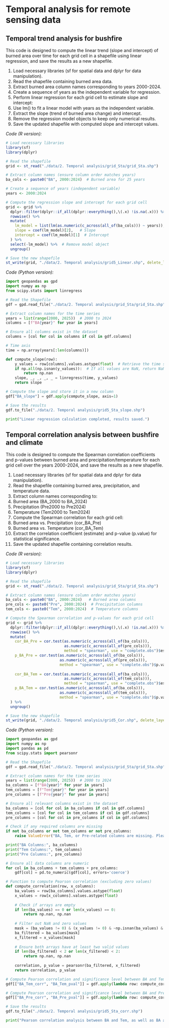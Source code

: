 # Temporal analysis for remote sensing data

## Temporal trend analysis for bushfire

::: {.callout-tip title="Aim"}
This code is designed to compute the linear trend (slope and intercept) of burned area over time for each grid cell in a shapefile using linear regression, and save the results as a new shapefile.
:::

::: {.callout-caution title="Description of steps"}
1.	Load necessary libraries (sf for spatial data and dplyr for data manipulation).
2.	Read the shapefile containing burned area data.
3.	Extract burned area column names corresponding to years 2000-2024.
4.	Create a sequence of years as the independent variable for regression.
5.	Perform linear regression for each grid cell to estimate slope and intercept:
6.	Use lm() to fit a linear model with years as the independent variable.
7.	Extract the slope (trend of burned area change) and intercept.
8.	Remove the regression model objects to keep only numerical results.
9.	Save the updated shapefile with computed slope and intercept values.
:::

*Code (R version):*

```r
# Load necessary libraries
library(sf)
library(dplyr)

# Read the shapefile
grid <- st_read("./data/2. Temporal analysis/grid_Sta/grid_Sta.shp")

# Extract column names (ensure column order matches years)
ba_cols <- paste0("BA", 2000:2024)  # Burned area for 25 years

# Create a sequence of years (independent variable)
years <- 2000:2024

# Compute the regression slope and intercept for each grid cell
grid <- grid %>%
  dplyr::filter(dplyr::if_all(dplyr::everything(),\(.x) !is.na(.x))) %>%
  rowwise() %>%
  mutate(
    lm_model = list(lm(as.numeric(c_across(all_of(ba_cols))) ~ years)),  # Linear regression
    slope = coef(lm_model)[2],   # Slope
    intercept = coef(lm_model)[1]  # Intercept
  ) %>%
  select(-lm_model) %>%  # Remove model object
  ungroup()

# Save the new shapefile
st_write(grid, "./data/2. Temporal analysis/grid5_Linear.shp", delete_layer = TRUE)
```

*Code (Python version):*

```python
import geopandas as gpd
import numpy as np
from scipy.stats import linregress

# Read the Shapefile
gdf = gpd.read_file("./data/2. Temporal analysis/grid_Sta/grid_Sta.shp")

# Extract column names for the time series
years = list(range(2000, 2025))  # 2000 to 2024
columns = [f"BA{year}" for year in years]

# Ensure all columns exist in the dataset
columns = [col for col in columns if col in gdf.columns]

# Time axis
time = np.array(years[:len(columns)])

def compute_slope(row):
    y_values = row[columns].values.astype(float)  # Retrieve the time series data for the pixel
    if np.all(np.isnan(y_values)):  # If all values are NaN, return NaN
        return np.nan
    slope, _, _, _, _ = linregress(time, y_values)
    return slope

# Compute the slope and store it in a new column
gdf["BA_slope"] = gdf.apply(compute_slope, axis=1)

# Save the results
gdf.to_file("./data/2. Temporal analysis/grid5_Sta_slope.shp")

print("Linear regression calculation completed, results saved.")
```

## Temporal correlation analysis between bushfire and climate

::: {.callout-tip title="Aim"}
This code is designed to compute the Spearman correlation coefficients and p-values between burned area and precipitation/temperature for each grid cell over the years 2000-2024, and save the results as a new shapefile.
:::

::: {.callout-caution title="Description of steps"}
1.	Load necessary libraries (sf for spatial data and dplyr for data manipulation).
2.	Read the shapefile containing burned area, precipitation, and temperature data.
3.	Extract column names corresponding to:
4.	Burned area (BA_2000 to BA_2024)
5.	Precipitation (Pre2000 to Pre2024)
6.	Temperature (Tem2000 to Tem2024)
7.	Compute the Spearman correlation for each grid cell:
8.	Burned area vs. Precipitation (cor_BA_Pre)
9.	Burned area vs. Temperature (cor_BA_Tem)
10.	Extract the correlation coefficient (estimate) and p-value (p.value) for statistical significance.
11.	Save the updated shapefile containing correlation results.
:::

*Code (R version):*

```r
# Load necessary libraries
library(sf)
library(dplyr)

# Read the shapefile
grid <- st_read("./data/2. Temporal analysis/grid_Sta/grid_Sta.shp")

# Extract column names (ensure column order matches years)
ba_cols <- paste0("BA", 2000:2024)   # Burned area columns
pre_cols <- paste0("Pre", 2000:2024)  # Precipitation columns
tem_cols <- paste0("Tem", 2000:2024)  # Temperature columns

# Compute the Spearman correlation and p-values for each grid cell
grid <- grid %>%
  dplyr::filter(dplyr::if_all(dplyr::everything(),\(.x) !is.na(.x))) %>% 
  rowwise() %>%
  mutate(
    cor_BA_Pre = cor.test(as.numeric(c_across(all_of(ba_cols))), 
                          as.numeric(c_across(all_of(pre_cols))), 
                          method = "spearman", use = "complete.obs")$estimate,
    p_BA_Pre = cor.test(as.numeric(c_across(all_of(ba_cols))), 
                        as.numeric(c_across(all_of(pre_cols))), 
                        method = "spearman", use = "complete.obs")$p.value,
    
    cor_BA_Tem = cor.test(as.numeric(c_across(all_of(ba_cols))), 
                          as.numeric(c_across(all_of(tem_cols))), 
                          method = "spearman", use = "complete.obs")$estimate,
    p_BA_Tem = cor.test(as.numeric(c_across(all_of(ba_cols))), 
                        as.numeric(c_across(all_of(tem_cols))), 
                        method = "spearman", use = "complete.obs")$p.value
  ) %>%
  ungroup()

# Save the new shapefile
st_write(grid, "./data/2. Temporal analysis/grid5_Cor.shp", delete_layer = TRUE)
```

*Code (Python version):*

```python
import geopandas as gpd
import numpy as np
import pandas as pd
from scipy.stats import pearsonr

# Read the Shapefile
gdf = gpd.read_file("./data/2. Temporal analysis/grid_Sta/grid_Sta.shp")

# Extract column names for the time series
years = list(range(2000, 2025))  # 2000 to 2024
ba_columns = [f"BA{year}" for year in years]
tem_columns = [f"Tem{year}" for year in years]
pre_columns = [f"Pre{year}" for year in years]

# Ensure all relevant columns exist in the dataset
ba_columns = [col for col in ba_columns if col in gdf.columns]
tem_columns = [col for col in tem_columns if col in gdf.columns]
pre_columns = [col for col in pre_columns if col in gdf.columns]

# Check if any required columns are missing
if not ba_columns or not tem_columns or not pre_columns:
    raise ValueError("BA, Tem, or Pre-related columns are missing. Please check the data file.")

print("BA Columns:", ba_columns)
print("Tem Columns:", tem_columns)
print("Pre Columns:", pre_columns)

# Ensure all data columns are numeric
for col in ba_columns + tem_columns + pre_columns:
    gdf[col] = pd.to_numeric(gdf[col], errors='coerce')

# Function to compute Pearson correlation (excluding zero values)
def compute_correlation(row, x_columns):
    ba_values = row[ba_columns].values.astype(float)
    x_values = row[x_columns].values.astype(float)
    
    # Check if arrays are empty
    if len(ba_values) == 0 or len(x_values) == 0:
        return np.nan, np.nan
    
    # Filter out NaN and zero values
    mask = (ba_values != 0) & (x_values != 0) & ~np.isnan(ba_values) & ~np.isnan(x_values)
    ba_filtered = ba_values[mask]
    x_filtered = x_values[mask]
    
    # Ensure both arrays have at least two valid values
    if len(ba_filtered) < 2 or len(x_filtered) < 2:
        return np.nan, np.nan
    
    correlation, p_value = pearsonr(ba_filtered, x_filtered)
    return correlation, p_value

# Compute Pearson correlation and significance level between BA and Tem
gdf[["BA_Tem_corr", "BA_Tem_pval"]] = gdf.apply(lambda row: compute_correlation(row, tem_columns), axis=1, result_type='expand')

# Compute Pearson correlation and significance level between BA and Pre
gdf[["BA_Pre_corr", "BA_Pre_pval"]] = gdf.apply(lambda row: compute_correlation(row, pre_columns), axis=1, result_type='expand')

# Save the results
gdf.to_file("./data/2. Temporal analysis/grid5_Sta_corr.shp")

print("Pearson correlation analysis between BA and Tem, as well as BA and Pre, has been completed (excluding zero values). Results saved.")
```


